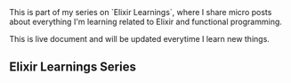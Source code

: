 <div class="series">
This is part of my series on `Elixir Learnings`, where I share micro posts about everything I'm learning related to Elixir and functional programming.

This is live document and will be updated everytime I learn new things.

## Elixir Learnings Series

<ul>
  <PostAndDate
    date="2020-04-13"
    title="div and rem"
    url="/series/elixir-learnings/div-and-rem"
  />
  <PostAndDate
    date="2020-04-21"
    title="playing around with lists"
    url="/series/elixir-learnings/playing-around-with-lists"
  />
</ul>

</div>
